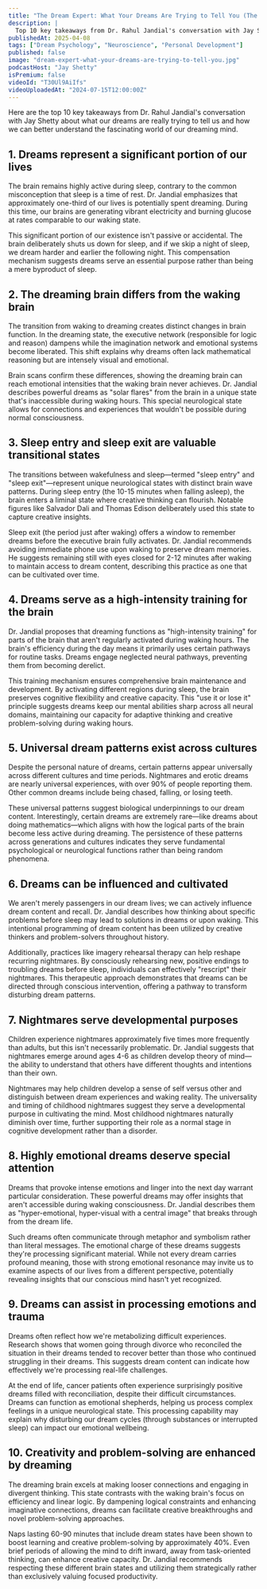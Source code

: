 ```yaml
---
title: "The Dream Expert: What Your Dreams Are Trying to Tell You (The Ultimate Dream Interpretation Guide)"
description: |
  Top 10 key takeaways from Dr. Rahul Jandial's conversation with Jay Shetty about what our dreams are really trying to tell us and how we can better understand the fascinating world of our dreaming mind.
publishedAt: 2025-04-08
tags: ["Dream Psychology", "Neuroscience", "Personal Development"]
published: false
image: "dream-expert-what-your-dreams-are-trying-to-tell-you.jpg"
podcastHost: "Jay Shetty"
isPremium: false
videoId: "T30Ul9AiIfs"
videoUploadedAt: "2024-07-15T12:00:00Z"
---
```



<PodcastSummaryPageLayout frontmatter={frontmatter}>

Here are the top 10 key takeaways from Dr. Rahul Jandial's conversation with Jay Shetty about what our dreams are really trying to tell us and how we can better understand the fascinating world of our dreaming mind.

## 1. Dreams represent a significant portion of our lives

The brain remains highly active during sleep, contrary to the common misconception that sleep is a time of rest. Dr. Jandial emphasizes that approximately one-third of our lives is potentially spent dreaming. During this time, our brains are generating vibrant electricity and burning glucose at rates comparable to our waking state.

This significant portion of our existence isn't passive or accidental. The brain deliberately shuts us down for sleep, and if we skip a night of sleep, we dream harder and earlier the following night. This compensation mechanism suggests dreams serve an essential purpose rather than being a mere byproduct of sleep.

## 2. The dreaming brain differs from the waking brain

The transition from waking to dreaming creates distinct changes in brain function. In the dreaming state, the executive network (responsible for logic and reason) dampens while the imagination network and emotional systems become liberated. This shift explains why dreams often lack mathematical reasoning but are intensely visual and emotional.

Brain scans confirm these differences, showing the dreaming brain can reach emotional intensities that the waking brain never achieves. Dr. Jandial describes powerful dreams as "solar flares" from the brain in a unique state that's inaccessible during waking hours. This special neurological state allows for connections and experiences that wouldn't be possible during normal consciousness.

## 3. Sleep entry and sleep exit are valuable transitional states

The transitions between wakefulness and sleep—termed "sleep entry" and "sleep exit"—represent unique neurological states with distinct brain wave patterns. During sleep entry (the 10-15 minutes when falling asleep), the brain enters a liminal state where creative thinking can flourish. Notable figures like Salvador Dali and Thomas Edison deliberately used this state to capture creative insights.

Sleep exit (the period just after waking) offers a window to remember dreams before the executive brain fully activates. Dr. Jandial recommends avoiding immediate phone use upon waking to preserve dream memories. He suggests remaining still with eyes closed for 2-12 minutes after waking to maintain access to dream content, describing this practice as one that can be cultivated over time.

## 4. Dreams serve as a high-intensity training for the brain

Dr. Jandial proposes that dreaming functions as "high-intensity training" for parts of the brain that aren't regularly activated during waking hours. The brain's efficiency during the day means it primarily uses certain pathways for routine tasks. Dreams engage neglected neural pathways, preventing them from becoming derelict.

This training mechanism ensures comprehensive brain maintenance and development. By activating different regions during sleep, the brain preserves cognitive flexibility and creative capacity. This "use it or lose it" principle suggests dreams keep our mental abilities sharp across all neural domains, maintaining our capacity for adaptive thinking and creative problem-solving during waking hours.

## 5. Universal dream patterns exist across cultures

Despite the personal nature of dreams, certain patterns appear universally across different cultures and time periods. Nightmares and erotic dreams are nearly universal experiences, with over 90% of people reporting them. Other common dreams include being chased, falling, or losing teeth.

These universal patterns suggest biological underpinnings to our dream content. Interestingly, certain dreams are extremely rare—like dreams about doing mathematics—which aligns with how the logical parts of the brain become less active during dreaming. The persistence of these patterns across generations and cultures indicates they serve fundamental psychological or neurological functions rather than being random phenomena.

## 6. Dreams can be influenced and cultivated

We aren't merely passengers in our dream lives; we can actively influence dream content and recall. Dr. Jandial describes how thinking about specific problems before sleep may lead to solutions in dreams or upon waking. This intentional programming of dream content has been utilized by creative thinkers and problem-solvers throughout history.

Additionally, practices like imagery rehearsal therapy can help reshape recurring nightmares. By consciously rehearsing new, positive endings to troubling dreams before sleep, individuals can effectively "rescript" their nightmares. This therapeutic approach demonstrates that dreams can be directed through conscious intervention, offering a pathway to transform disturbing dream patterns.

## 7. Nightmares serve developmental purposes

Children experience nightmares approximately five times more frequently than adults, but this isn't necessarily problematic. Dr. Jandial suggests that nightmares emerge around ages 4-6 as children develop theory of mind—the ability to understand that others have different thoughts and intentions than their own.

Nightmares may help children develop a sense of self versus other and distinguish between dream experiences and waking reality. The universality and timing of childhood nightmares suggest they serve a developmental purpose in cultivating the mind. Most childhood nightmares naturally diminish over time, further supporting their role as a normal stage in cognitive development rather than a disorder.

## 8. Highly emotional dreams deserve special attention

Dreams that provoke intense emotions and linger into the next day warrant particular consideration. These powerful dreams may offer insights that aren't accessible during waking consciousness. Dr. Jandial describes them as "hyper-emotional, hyper-visual with a central image" that breaks through from the dream life.

Such dreams often communicate through metaphor and symbolism rather than literal messages. The emotional charge of these dreams suggests they're processing significant material. While not every dream carries profound meaning, those with strong emotional resonance may invite us to examine aspects of our lives from a different perspective, potentially revealing insights that our conscious mind hasn't yet recognized.

## 9. Dreams can assist in processing emotions and trauma

Dreams often reflect how we're metabolizing difficult experiences. Research shows that women going through divorce who reconciled the situation in their dreams tended to recover better than those who continued struggling in their dreams. This suggests dream content can indicate how effectively we're processing real-life challenges.

At the end of life, cancer patients often experience surprisingly positive dreams filled with reconciliation, despite their difficult circumstances. Dreams can function as emotional shepherds, helping us process complex feelings in a unique neurological state. This processing capability may explain why disturbing our dream cycles (through substances or interrupted sleep) can impact our emotional wellbeing.

## 10. Creativity and problem-solving are enhanced by dreaming

The dreaming brain excels at making looser connections and engaging in divergent thinking. This state contrasts with the waking brain's focus on efficiency and linear logic. By dampening logical constraints and enhancing imaginative connections, dreams can facilitate creative breakthroughs and novel problem-solving approaches.

Naps lasting 60-90 minutes that include dream states have been shown to boost learning and creative problem-solving by approximately 40%. Even brief periods of allowing the mind to drift inward, away from task-oriented thinking, can enhance creative capacity. Dr. Jandial recommends respecting these different brain states and utilizing them strategically rather than exclusively valuing focused productivity.

</PodcastSummaryPageLayout>
